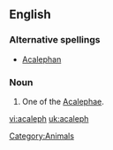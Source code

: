 ==English==

===Alternative spellings===
* [[Acalephan]]

===Noun===
{{en-noun}}

# One of the [[Acalephae]].

[[Category:Animals]]

[[vi:acaleph]]
[[uk:acaleph]]